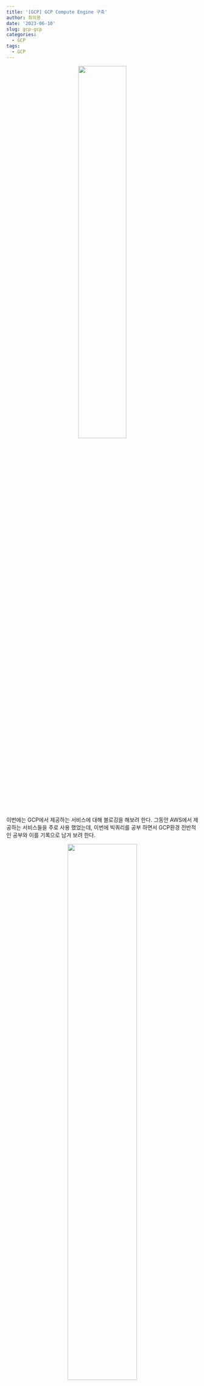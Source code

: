 ```yaml
---
title: '[GCP] GCP Compute Engine 구축'
author: 최의용
date: '2023-06-10'
slug: gcp-gcp
categories:
  - GCP
tags:
  - GCP
---
```


<center>
![](images/gcp_main.PNG){width=50%}
</center>

이번에는 GCP에서 제공하는 서비스에 대해 블로깅을 해보려 한다. 그동안 AWS에서 제공하는 서비스들을 주로 사용 했었는데, 이번에 빅쿼리를 공부 하면서 GCP환경 전반적인 공부와 이를 기록으로 남겨 보려 한다.


<center>
![](images/compute-engine.png){width=60%}
</center>

<center>
![](images/compute-engine_1.png){width=60%}
</center>

<center>
![](images/compute-engine_2.png){width=60%}
</center>

<center>
![](images/compute-engine_3.png){width=60%}
</center>

<center>
![](images/compute-engine_4.png){width=60%}
</center>

<center>
![](images/compute-engine_5.png){width=60%}
</center>

<center>
![](images/compute-engine_6.png){width=60%}
</center>

<center>
![](images/compute-engine_7.png){width=60%}
</center>

<center>
![](images/compute-engine_8.png){width=60%}
</center>

<center>
![](images/compute-engine_9.png){width=60%}
</center>

<center>
![](images/compute-engine_10.png){width=60%}
</center>

<center>
![](images/compute-engine_11.png){width=60%}
</center>

<center>
![](images/compute-engine_12.png){width=60%}
</center>

<center>
![](images/compute-engine_13.png){width=60%}
</center>

<center>
![](images/compute-engine_14.png){width=60%}
</center>

<center>
![](images/compute-engine_15.png){width=60%}
</center>


<center>
![](images/compute-engine_16.png){width=60%}
</center>

<center>
![](images/compute-engine_17.png){width=60%}

